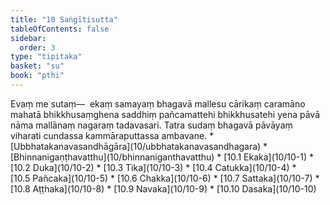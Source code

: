 ```yaml
---
title: "10 Saṅgītisutta"
tableOfContents: false
sidebar:
  order: 3
type: "tipitaka"
basket: "su"
book: "pthi"
---
```



<DynamicBreadcrumb />

<Division number="296" book="pthi">

<Paragraph number="773" book="pthi">
Evaṃ me sutaṃ—  ekaṃ samayaṃ bhagavā mallesu cārikaṃ caramāno mahatā bhikkhusaṃghena saddhiṃ pañcamattehi bhikkhusatehi yena pāvā nāma mallānaṃ nagaraṃ tadavasari. Tatra sudaṃ bhagavā pāvāyaṃ viharati cundassa kammāraputtassa ambavane.

</Paragraph>
</Division>

<TableOfContents book="pthi" section="10">
* [Ubbhatakanavasandhāgāra](10/ubbhatakanavasandhagara)
* [Bhinnanigaṇṭhavatthu](10/bhinnaniganthavatthu)
* [10.1 Ekaka](10/10-1)
* [10.2 Duka](10/10-2)
* [10.3 Tika](10/10-3)
* [10.4 Catukka](10/10-4)
* [10.5 Pañcaka](10/10-5)
* [10.6 Chakka](10/10-6)
* [10.7 Sattaka](10/10-7)
* [10.8 Aṭṭhaka](10/10-8)
* [10.9 Navaka](10/10-9)
* [10.10 Dasaka](10/10-10)
</TableOfContents>